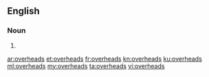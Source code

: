 ==English==

===Noun===
{{head|en|plural}}

# {{plural of|overhead|lang=en|nocat=1}}

[[ar:overheads]]
[[et:overheads]]
[[fr:overheads]]
[[kn:overheads]]
[[ku:overheads]]
[[ml:overheads]]
[[my:overheads]]
[[ta:overheads]]
[[vi:overheads]]